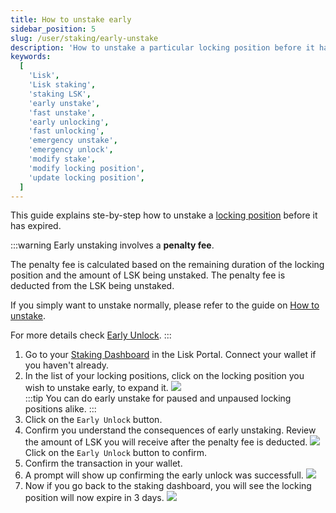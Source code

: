 ```yaml
---
title: How to unstake early
sidebar_position: 5
slug: /user/staking/early-unstake
description: 'How to unstake a particular locking position before it has expired.'
keywords:
  [
    'Lisk',
    'Lisk staking',
    'staking LSK',
    'early unstake',
    'fast unstake',
    'early unlocking',
    'fast unlocking',
    'emergency unstake',
    'emergency unlock',
    'modify stake',
    'modify locking position',
    'update locking position',
  ]
---
```



This guide explains ste-by-step how to unstake a [locking position](overview#locking-positions) before it has expired.

:::warning
Early unstaking involves a **penalty fee**.

The penalty fee is calculated based on the remaining duration of the locking position and the amount of LSK being unstaked.
The penalty fee is deducted from the LSK being unstaked.

If you simply want to unstake normally, please refer to the guide on [How to unstake](stake-unstake#how-to-unstake-your-lsk-tokens).

For more details check [Early Unlock](overview#early-unlock).
:::

1. Go to your [Staking Dashboard](https://portal.lisk.com/staking/dashboard) in the Lisk Portal.
    Connect your wallet if you haven't already.
2. In the list of your locking positions, click on the locking position you wish to unstake early, to expand it.
    <img src={positions} /><br />
    :::tip
    You can do early unstake for paused and unpaused locking positions alike.
    :::
3. Click on the `Early Unlock` button.
4. Confirm you understand the consequences of early unstaking.
    Review the amount of LSK you will receive after the penalty fee is deducted.
    <img src={fastUnlock} /><br />
    Click on the `Early Unlock` button to confirm.
5. Confirm the transaction in your wallet.
6. A prompt will show up confirming the early unlock was successfull.
    <img src={fastUnlocked} /><br />
7. Now if you go back to the staking dashboard, you will see the locking position will now expire in 3 days.
    <img src={fastReview} /><br />